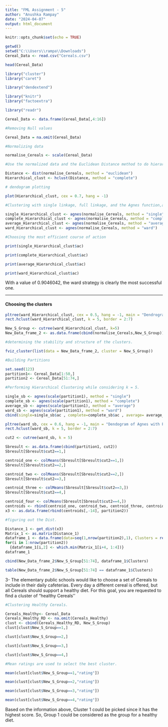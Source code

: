 ---
title: "FML Assignment - 5"
author: "Anushka Rampay"
date: "2024-04-07"
output: html_document
---

```{r setup, include=FALSE}
knitr::opts_chunk$set(echo = TRUE)
```

```{r}
getwd()
setwd("C:\\Users\\rampa\\Downloads")
Cereal_Data <- read.csv("Cereals.csv")
```
```{r}
head(Cereal_Data)
```

```{r}
library("cluster")
library("caret")
```
```{r}
library("dendextend")
```

```{r}
library("knitr")
library("factoextra")
```

```{r}
library("readr")
```

```{r}
Cereal_Data <- data.frame(Cereal_Data[,4:16])

#Removing Null values

Cereal_Data = na.omit(Cereal_Data)
```

```{r}
#Normalizing data

normalise_Cereals <- scale(Cereal_Data)
```

```{r}
#Use the normalized data and the Euclidean Distance method to do hierarchical clustering.

Distance <- dist(normalise_Cereals, method = "euclidean")
Hierarchical_clust <- hclust(Distance, method = "complete")
```

```{r}
# dendogram plotting

plot(Hierarchical_clust, cex = 0.7, hang = -1)
```
```{r}
#Clustering with single linkage, full linkage, and the Agnes function,average linkage and Ward.

single_Hierarchical_clust <- agnes(normalise_Cereals, method = "single")
complete_Hierarchical_clust <- agnes(normalise_Cereals, method = "complete")
average_Hierarchical_clust <- agnes(normalise_Cereals, method = "average")
ward_Hierarchical_clust <- agnes(normalise_Cereals, method = "ward")
```

```{r}
#Choosing the most efficient course of action

print(single_Hierarchical_clust$ac)

```
```{r}
print(complete_Hierarchical_clust$ac)
```
```{r}
print(average_Hierarchical_clust$ac)
```

```{r}
print(ward_Hierarchical_clust$ac)
```

With a value of 0.9046042, the ward strategy is clearly the most successful one.

***
#### Choosing the clusters
```{r}

pltree(ward_Hierarchical_clust, cex = 0.5, hang = -1, main = "Dendrogram of agnes (Using Ward)")
rect.hclust(ward_Hierarchical_clust, k = 5, border = 2:7)

```
```{r}
New_S_Group <- cutree(ward_Hierarchical_clust, k=5)
New_Data_frame_2 <- as.data.frame(cbind(normalise_Cereals,New_S_Group))
```

```{r}
#determining the stability and structure of the clusters.

fviz_cluster(list(data = New_Data_frame_2, cluster = New_S_Group))

```
```{r}
#Building Partitions

set.seed(123)
partition1<- Cereal_Data[1:50,]
partition2 <- Cereal_Data[51:74,]
```

```{r}
#Performing Hierarchical Clustering while considering k = 5.

single_sb <- agnes(scale(partition1), method = "single")
complete_sb <- agnes(scale(partition1), method = "complete")
average_sb <- agnes(scale(partition1), method = "average")
ward_sb <- agnes(scale(partition1), method = "ward")
cbind(single=single_sb$ac , complete=complete_sb$ac , average= average_sb$ac , ward= ward_sb$ac)
```

```{r}
pltree(ward_sb, cex = 0.6, hang = -1, main = "Dendogram of Agnes with Partitioned Data (Using Ward)")
rect.hclust(ward_sb, k = 5, border = 2:7)
```
```{r}
cut2 <- cutree(ward_sb, k = 5)
```

```{r}
Sbresult <- as.data.frame(cbind(partition1, cut2))
Sbresult[Sbresult$cut2==1,]
```
```{r}

centroid_one <- colMeans(Sbresult[Sbresult$cut2==1,])
Sbresult[Sbresult$cut2==2,]
```
```{r}

centroid_two <- colMeans(Sbresult[Sbresult$cut2==2,])
Sbresult[Sbresult$cut2==3,]
```
```{r}
centroid_three <- colMeans(Sbresult[Sbresult$cut2==3,])
Sbresult[Sbresult$cut2==4,]
```
```{r}

centroid_four <- colMeans(Sbresult[Sbresult$cut2==4,])
centroids <- rbind(centroid_one, centroid_two, centroid_three, centroid_four)
x3 <- as.data.frame(rbind(centroids[,-14], partition2))

```

```{r}
#figuring out the Dist.

Distance_1 <- get_dist(x3)
Matrix_1 <- as.matrix(Distance_1)
dataframe_1 <- data.frame(data=seq(1,nrow(partition2),1), Clusters = rep(0,nrow(partition2)))
for(i in 1:nrow(partition2)) 
  {dataframe_1[i,2] <- which.min(Matrix_1[i+4, 1:4])}
dataframe_1
```
```{r}
cbind(New_Data_frame_2$New_S_Group[51:74], dataframe_1$Clusters)

```

```{r}

table(New_Data_frame_2$New_S_Group[51:74] == dataframe_1$Clusters)
```

3- The elementary public schools would like to choose a set of Cereals to include in their daily cafeterias. Every day a different cereal is offered, but all Cereals should support a healthy diet. For this goal, you are requested to find a cluster of “healthy Cereals’’

```{r}
#Clustering Healthy Cereals.

Cereals_Healthy<- Cereal_Data
Cereals_Healthy_RD <- na.omit(Cereals_Healthy)
clust <- cbind(Cereals_Healthy_RD, New_S_Group)
clust[clust$New_S_Group==1,]
```

```{r}
clust[clust$New_S_Group==2,]


```
```{r}
clust[clust$New_S_Group==3,]

```
```{r}
clust[clust$New_S_Group==4,]

```
```{r}
#Mean ratings are used to select the best cluster.

mean(clust[clust$New_S_Group==1,"rating"])
```

```{r}
mean(clust[clust$New_S_Group==2,"rating"])

```

```{r}
mean(clust[clust$New_S_Group==3,"rating"])

```

```{r}
mean(clust[clust$New_S_Group==4,"rating"])

```

Based on the information above, Cluster 1 could be picked since it has the highest score.
So, Group 1 could be considered as the group for a healthy diet.

